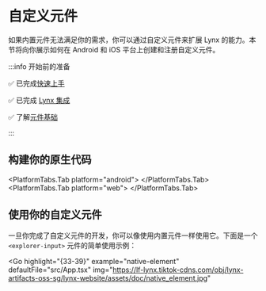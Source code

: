 
# 自定义元件

如果内置元件无法满足你的需求，你可以通过自定义元件来扩展 Lynx 的能力。本节将向你展示如何在 Android 和 iOS 平台上创建和注册自定义元件。

:::info 开始前的准备

✅ 已完成[快速上手](/guide/start/quick-start)

✅ 已完成 [Lynx 集成](/guide/start/integrate-with-existing-apps.html)

✅ 了解[元件基础](/guide/ui/elements-components)

:::

## 构建你的原生代码

<PlatformTabs hashKey="platform">
<PlatformTabs.Tab platform="ios">
<CustomComponentLynxIOS />
</PlatformTabs.Tab>

<PlatformTabs.Tab platform="android">
  <CustomComponentLynxAndroid />
</PlatformTabs.Tab>
<PlatformTabs.Tab platform="web">
  <CustomComponentLynxWeb />
</PlatformTabs.Tab>
</PlatformTabs>

## 使用你的自定义元件

一旦你完成了自定义元件的开发，你可以像使用内置元件一样使用它。下面是一个 `<explorer-input>` 元件的简单使用示例：

<Go
  highlight="{33-39}"
  example="native-element"
  defaultFile="src/App.tsx"
  img="https://lf-lynx.tiktok-cdns.com/obj/lynx-artifacts-oss-sg/lynx-website/assets/doc/native_element.jpg"
></Go>
